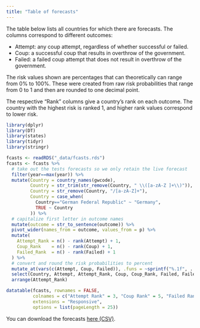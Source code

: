 ```yaml
---
title: "Table of forecasts"
---
```


The table below lists all countries for which there are forecasts. The columns correspond to different outcomes:

- Attempt: any coup attempt, regardless of whether successful or failed. 
- Coup: a successful coup that results in overthrow of the government.
- Failed: a failed coup attempt that does not result in overthrow of the government.

The risk values shown are percentages that can theoretically can range from 0% to 100%. These were created from raw risk probabilities that range from 0 to 1 and then are rounded to one decimal point. 

The respective "Rank" columns give a country's rank on each outcome. The country with the highest risk is ranked 1, and higher rank values correspond to lower risk. 

```r
library(dplyr)
library(DT)
library(states)
library(tidyr)
library(stringr)
```


```r
fcasts <- readRDS("_data/fcasts.rds") 
fcasts <- fcasts %>%
  # take out the tests forecasts so we only retain the live forecast
  filter(year==max(year)) %>% 
  mutate(Country = country_names(gwcode),
         Country = str_trim(str_remove(Country, " \\([a-zA-Z ]+\\)")),
         Country = str_remove(Country, "/[a-zA-Z]+"),
         Country = case_when(
           Country=="German Federal Republic" ~ "Germany",
           TRUE ~ Country
         )) %>%
  # capitalize first letter in outcome names
  mutate(outcome = str_to_sentence(outcome)) %>%
  pivot_wider(names_from = outcome, values_from = p) %>%
  mutate(
    Attempt_Rank = n() - rank(Attempt) + 1,
    Coup_Rank    = n() - rank(Coup) + 1,
    Failed_Rank  = n() - rank(Failed) + 1
  ) %>%
  # convert and round the risk probabilities to percent
  mutate_at(vars(c(Attempt, Coup, Failed)), .funs = ~sprintf("%.1f", . * 100)) %>%
  select(Country, Attempt, Attempt_Rank, Coup, Coup_Rank, Failed, Failed_Rank) %>%
  arrange(Attempt_Rank)

datatable(fcasts, rownames = FALSE, 
          colnames = c("Attempt Rank" = 3, "Coup Rank" = 5, "Failed Rank" = 7),
          extensions = "Responsive",
          options = list(pageLength = 25))
```

You can download the forecasts [here (CSV)](https://raw.githubusercontent.com/andybega/forecaster2/master/forecasts/coups-2020.csv).
